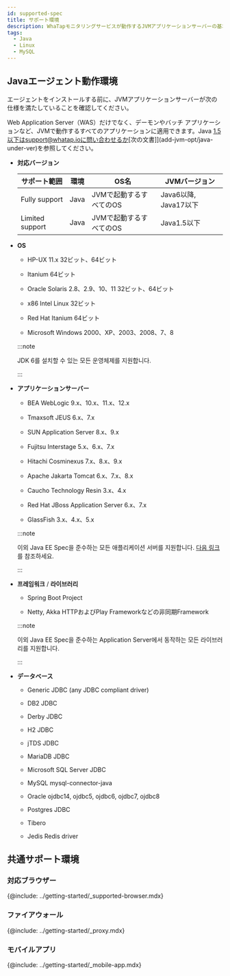 ```yaml
---
id: supported-spec
title: サポート環境
description: WhaTapモニタリングサービスが動作するJVMアプリケーションサーバーの基本仕様について説明します。
tags:
  - Java
  - Linux
  - MySQL
---
```


## Javaエージェント動作環境

エージェントをインストールする前に、JVMアプリケーションサーバーが次の仕様を満たしていることを確認してください。

Web Application Server（WAS）だけでなく、デーモンやバッチ アプリケーションなど、JVMで動作するすべてのアプリケーションに適用できます。Java 1.5以下はsupport@whatap.ioに問い合わせるか[次の文書]](add-jvm-opt/java-under-ver)を参照してください。

-   **対応バージョン**

    | サポート範囲          | 環境   | OS名                       | JVMバージョン                  |
    | --------------- | ---- | ------------------------- | ------------------------- |
    | Fully support   | Java | JVMで起動するすべてのOS            | Java6以降, Java17以下         |
    | Limited support | Java | JVMで起動するすべてのOS            | Java1.5以下                 |

-   **OS**

    -   HP-UX 11.x 32ビット、64ビット

    -   Itanium 64ビット

    -   Oracle Solaris 2.8、2.9、10、11 32ビット、64ビット

    -   x86 Intel Linux 32ビット

    -   Red Hat Itanium 64ビット

    -   Microsoft Windows 2000、XP、2003、2008、7、8

    :::note

    JDK 6를 설치할 수 있는 모든 운영체제를 지원합니다.

    :::

-   **アプリケーションサーバー**

    -   BEA WebLogic 9.x、10.x、11.x、12.x

    -   Tmaxsoft JEUS 6.x、7.x

    -   SUN Application Server 8.x、9.x

    -   Fujitsu Interstage 5.x、6.x、7.x

    -   Hitachi Cosminexus 7.x、8.x、9.x

    -   Apache Jakarta Tomcat 6.x、7.x、8.x

    -   Caucho Technology Resin 3.x、4.x

    -   Red Hat JBoss Application Server 6.x、7.x

    -   GlassFish 3.x、4.x、5.x

    :::note

    이외 Java EE Spec을 준수하는 모든 애플리케이션 서버를 지원합니다. [다음 링크](https://www.oracle.com/technetwork/java/javaee/overview/compatibility-jsp-136984.html)를 참조하세요.

    :::

-   **프레임워크** / **라이브러리**

    -   Spring Boot Project

    -   Netty, Akka HTTPおよびPlay Frameworkなどの非同期Framework

    :::note

    이외 Java EE Spec을 준수하는 Application Server에서 동작하는 모든 라이브러리를 지원합니다.

    :::

-   **データベース**

    -   Generic JDBC (any JDBC compliant driver)

    -   DB2 JDBC

    -   Derby JDBC

    -   H2 JDBC

    -   jTDS JDBC

    -   MariaDB JDBC

    -   Microsoft SQL Server JDBC

    -   MySQL mysql-connector-java

    -   Oracle ojdbc14, ojdbc5, ojdbc6, ojdbc7, ojdbc8

    -   Postgres JDBC

    -   Tibero

    -   Jedis Redis driver

## 共通サポート環境

### 対応ブラウザー

{@include: ../getting-started/_supported-browser.mdx}  

### ファイアウォール

{@include: ../getting-started/_proxy.mdx}

### モバイルアプリ

{@include: ../getting-started/_mobile-app.mdx} 
